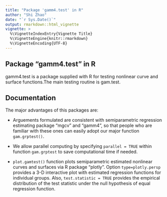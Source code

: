 ---
title: "Package 'gamm4.test' in R"
author: "Shi Zhao"
date: "`r Sys.Date()`"
output: rmarkdown::html_vignette
vignette: >
  %\VignetteIndexEntry{Vignette Title}
  %\VignetteEngine{knitr::rmarkdown}
  %\VignetteEncoding{UTF-8}
---

## Package "gamm4.test" in R

gamm4.test is a package supplied with R for testing nonlinear curve and surface functions.The main testing routine is gam.test.

## Documentation

The major advantages of this packages are:

- Arguements formulated are consistent with semiparametric regression estimating package "mgcv" and "gamm4", so that people who are familiar with these ones can easily adopt our major function `gam.grptest()`.

- We allow parallel computing by specifying `parallel = TRUE` within function `gam.grptest` to save computational time if needed.

- `plot.gamtest()` function plots semiparametric estimated nonlinear curves and surfaces via R package "plotly". Option `type=plotly.persp` provides a 3-D interactive plot with estimated regression functions for individual groups. Also, `test.statistic = TRUE` provides the empirical distribution of the test statistic under the null hypothesis of equal regression function.
